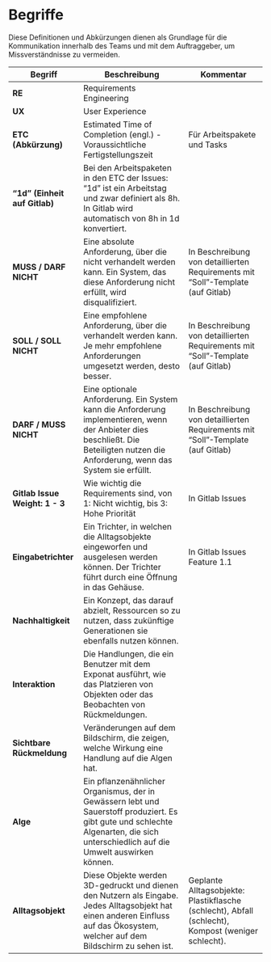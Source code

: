 # Begriffe

Diese Definitionen und Abkürzungen dienen als Grundlage für die Kommunikation innerhalb des Teams und mit dem Auftraggeber, um Missverständnisse zu vermeiden.

| **Begriff**            | **Beschreibung**                                                                                                                                                 | **Kommentar**                                                                                              |
|-------------------------|-----------------------------------------------------------------------------------------------------------------------------------------------------------------|------------------------------------------------------------------------------------------------------------|
| **RE**                 | Requirements Engineering                                                                                                                                       |                                                                                                            |
| **UX**                 | User Experience                                                                                                                                                |                                                                                                            |
| **ETC (Abkürzung)**    | Estimated Time of Completion (engl.) - Voraussichtliche Fertigstellungszeit                                                                                     | Für Arbeitspakete und Tasks                                                                               |
| **“1d” (Einheit auf Gitlab)** | Bei den Arbeitspaketen in den ETC der Issues: “1d” ist ein Arbeitstag und zwar definiert als 8h. In Gitlab wird automatisch von 8h in 1d konvertiert.             |                                                                                                            |
| **MUSS / DARF NICHT**  | Eine absolute Anforderung, über die nicht verhandelt werden kann. Ein System, das diese Anforderung nicht erfüllt, wird disqualifiziert.                        | In Beschreibung von detaillierten Requirements mit “Soll”-Template (auf Gitlab)                           |
| **SOLL / SOLL NICHT**  | Eine empfohlene Anforderung, über die verhandelt werden kann. Je mehr empfohlene Anforderungen umgesetzt werden, desto besser.                                   | In Beschreibung von detaillierten Requirements mit “Soll”-Template (auf Gitlab)                           |
| **DARF / MUSS NICHT**  | Eine optionale Anforderung. Ein System kann die Anforderung implementieren, wenn der Anbieter dies beschließt. Die Beteiligten nutzen die Anforderung, wenn das System sie erfüllt. | In Beschreibung von detaillierten Requirements mit “Soll”-Template (auf Gitlab)                           |
| **Gitlab Issue Weight: 1 - 3** | Wie wichtig die Requirements sind, von 1: Nicht wichtig, bis 3: Hohe Priorität                                                                          | In Gitlab Issues                                                                                           |
| **Eingabetrichter**     | Ein Trichter, in welchen die Alltagsobjekte eingeworfen und ausgelesen werden können. Der Trichter führt durch eine Öffnung in das Gehäuse.                      | In Gitlab Issues Feature 1.1                                                                              |
| **Nachhaltigkeit**      | Ein Konzept, das darauf abzielt, Ressourcen so zu nutzen, dass zukünftige Generationen sie ebenfalls nutzen können.                                             |                                                                                                            |
| **Interaktion**         | Die Handlungen, die ein Benutzer mit dem Exponat ausführt, wie das Platzieren von Objekten oder das Beobachten von Rückmeldungen.                               |                                                                                                            |
| **Sichtbare Rückmeldung** | Veränderungen auf dem Bildschirm, die zeigen, welche Wirkung eine Handlung auf die Algen hat.                                                                |                                                                                                            |
| **Alge**               | Ein pflanzenähnlicher Organismus, der in Gewässern lebt und Sauerstoff produziert. Es gibt gute und schlechte Algenarten, die sich unterschiedlich auf die Umwelt auswirken können. |                                                                                                            |
| **Alltagsobjekt**       | Diese Objekte werden 3D-gedruckt und dienen den Nutzern als Eingabe. Jedes Alltagsobjekt hat einen anderen Einfluss auf das Ökosystem, welcher auf dem Bildschirm zu sehen ist. | Geplante Alltagsobjekte: Plastikflasche (schlecht), Abfall (schlecht), Kompost (weniger schlecht).          |
